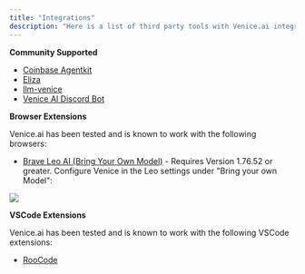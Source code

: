 ```yaml
---
title: "Integrations"
description: "Here is a list of third party tools with Venice.ai integrations."
---
```


**Community Supported**

* [Coinbase Agentkit](https://www.coinbase.com/developer-platform/discover/launches/introducing-agentkit)
* [Eliza](https://github.com/ai16z/eliza)
* [llm-venice](https://github.com/ar-jan/llm-venice)
* [Venice AI Discord Bot](https://bobbiebeach.space/blog/venice-ai-discord-bot-full-setup-guide-features/)

**Browser Extensions**

Venice.ai has been tested and is known to work with the following browsers:

* [Brave Leo AI (Bring Your Own Model)](https://brave.com/download-beta/) - Requires Version 1.76.52 or greater. Configure Venice in the Leo settings under "Bring your own Model":
<Frame>
  <img src="/images/integrations/brave-leo.png" />
</Frame>


**VSCode Extensions**

Venice.ai has been tested and is known to work with the following VSCode extensions:

* [RooCode](https://github.com/RooVetGit/Roo-Code)